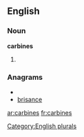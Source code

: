 
==English==

===Noun===
'''carbines'''

# {{plural of|[[carbine]]}}

===Anagrams===
* {{alphagram|abceinrs}}
* [[brisance#English|brisance]]


[[Category:English plurals]]

[[ar:carbines]]
[[fr:carbines]]